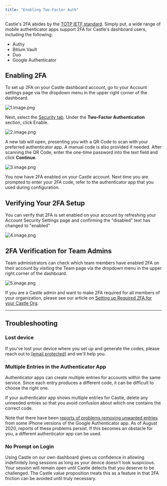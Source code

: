 ```yaml
---
title: "Enabling Two-Factor Auth"
---
```


Castle's 2FA abides by the [TOTP IETF standard](https://tools.ietf.org/html/rfc6238). Simply put, a wide range of mobile authenticator apps support 2FA for Castle's dashboard users, including the following:

* Authy
* Bitium Vault
* Duo
* Google Authenticator

## Enabling 2FA

To set up 2FA on your Castle dashboard account, go to your Account settings page via the dropdown menu in the upper right corner of the dashboard.

![](/images/e300999-1.image.png "1.image.png")

Next, select the [Security tab](https://dashboard.castle.io/account/security). Under the **Two-Factor Authentication** section, click Enable.

![](/images/6f91393-2.image.png "2.image.png")

A new tab will open, presenting you with a QR Code to scan with your preferred authenticator app. A manual code is also provided if needed. After scanning the QR Code, enter the one-time password into the text field and click **Continue**.

![](/images/11fc487-3.image.png "3.image.png")

You now have 2FA enabled on your Castle account. Next time you are prompted to enter your 2FA code, refer to the authenticator app that you used during configuration.

## Verifying Your 2FA Setup

You can verify that 2FA is set enabled on your account by refreshing your Account Security Settings page and confirming the "disabled" text has changed to "enabled"

![](/images/6f7db18-4.image.png "4.image.png")

## 2FA Verification for Team Admins

Team administrators can check which team members have enabled 2FA on their account by visiting the Team page via the dropdown menu in the upper right corner of the dashboard.

![](/images/11b44f3-5.image.png "5.image.png")

If you are a Castle admin and want to make 2FA required for all members of your organization, please see our article on [Setting up Required 2FA for your Castle Org](/docs/enforcing-two-factor-auth). 

---

## Troubleshooting

### Lost device

If you've lost your device where you set up and generate the codes, please reach out to [\[email protected\]](/cdn-cgi/l/email-protection#7b080e0b0b14090f3b181a080f171e551214) and we'll help you. 

### Multiple Entries in the Authenticator App

Authenticator apps can create multiple entries for accounts within the same service. Since each entry produces a different code, it can be difficult to choose the right one.

If your authenticator app shows multiple entries for Castle, delete any unneeded entries so that you avoid confusion about which one contains the correct code.

Note that there have been [reports of problems removing unwanted entries](https://apple.stackexchange.com/questions/280429/) from some iPhone versions of the Google Authenticator app. As of August 2020, reports of these problems persist. If this becomes an obstacle for you, a different authenticator app can be used.

### No Prompt on Login

Using Castle on our own dashboard gives us confidence in allowing indefinitely long sessions as long as your device doesn’t look suspicious. Your session will remain open until Castle detects that you deserve to be challenged. The Castle value proposition treats this as a feature in that 2FA friction can be avoided until truly necessary.